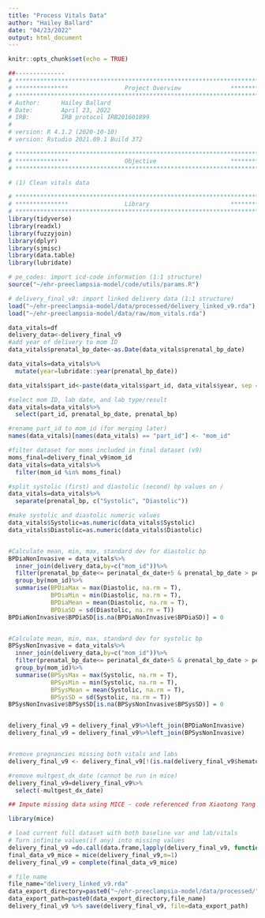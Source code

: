 ```yaml
---
title: "Process Vitals Data"
author: "Hailey Ballard"
date: "04/23/2022"
output: html_document
---
```


```r
knitr::opts_chunk$set(echo = TRUE)
```

```r
##-------------- 
# **************************************************************************** #
# ***************                Project Overview              *************** #
# **************************************************************************** #
# Author:      Hailey Ballard
# Date:        April 23, 2022
# IRB:         IRB protocol IRB201601899  
#
# version: R 4.1.2 (2020-10-10)
# version: Rstudio 2021.09.1 Build 372  

# **************************************************************************** #
# ***************                Objective                     *************** #
# **************************************************************************** #

# (1) Clean vitals data

```


```r
# **************************************************************************** #
# ***************                Library                       *************** #
# **************************************************************************** #
library(tidyverse)
library(readxl)
library(fuzzyjoin)
library(dplyr)
library(sjmisc)
library(data.table)
library(lubridate)
```

```r

# pe_codes: import icd-code information (1:1 structure)
source("~/ehr-preeclampsia-model/code/utils/params.R")

# delivery_final_v8: import linked delivery data (1:1 structure)
load("~/ehr-preeclampsia-model/data/processed/delivery_linked_v9.rda")
load("~/ehr-preeclampsia-model/data/raw/mom_vitals.rda")

```

```r
data_vitals=df
delivery_data<-delivery_final_v9
#add year of delivery to mom ID
data_vitals$prenatal_bp_date<-as.Date(data_vitals$prenatal_bp_date)

data_vitals=data_vitals%>%
  mutate(year=lubridate::year(prenatal_bp_date))

data_vitals$part_id<-paste(data_vitals$part_id, data_vitals$year, sep = "_")

#select mom ID, lab date, and lab type/result
data_vitals=data_vitals%>%
  select(part_id, prenatal_bp_date, prenatal_bp)

#rename part_id to mom_id (for merging later)
names(data_vitals)[names(data_vitals) == "part_id"] <- "mom_id"

#filter dataset for moms included in final dataset (v9)
moms_final=delivery_final_v9$mom_id
data_vitals=data_vitals%>%
  filter(mom_id %in% moms_final)

#split systolic (first) and diastolic (second) bp values on /
data_vitals=data_vitals%>%
  separate(prenatal_bp, c("Systolic", "Diastolic"))

#make systolic and diastolic numeric values
data_vitals$Systolic=as.numeric(data_vitals$Systolic)
data_vitals$Diastolic=as.numeric(data_vitals$Diastolic)


#Calculate mean, min, max, standard dev for diastolic bp
BPDiaNonInvasive = data_vitals%>%
  inner_join(delivery_data,by=c("mom_id"))%>%
  filter(prenatal_bp_date<= perinatal_dx_date+5 & prenatal_bp_date > perinatal_dx_date-5)%>%
  group_by(mom_id)%>%
  summarise(BPDiaMax = max(Diastolic, na.rm = T), 
            BPDiaMin = min(Diastolic, na.rm = T), 
            BPDiaMean = mean(Diastolic, na.rm = T), 
            BPDiaSD = sd(Diastolic, na.rm = T))
BPDiaNonInvasive$BPDiaSD[is.na(BPDiaNonInvasive$BPDiaSD)] = 0


#Calculate mean, min, max, standard dev for systolic bp
BPSysNonInvasive = data_vitals%>%
  inner_join(delivery_data,by=c("mom_id"))%>%
  filter(prenatal_bp_date<= perinatal_dx_date+5 & prenatal_bp_date > perinatal_dx_date-5)%>%
  group_by(mom_id)%>%
  summarise(BPSysMax = max(Systolic, na.rm = T), 
            BPSysMin = min(Systolic, na.rm = T), 
            BPSysMean = mean(Systolic, na.rm = T), 
            BPSysSD = sd(Systolic, na.rm = T))
BPSysNonInvasive$BPSysSD[is.na(BPSysNonInvasive$BPSysSD)] = 0


delivery_final_v9 = delivery_final_v9%>%left_join(BPDiaNonInvasive)
delivery_final_v9 = delivery_final_v9%>%left_join(BPSysNonInvasive)


#remove pregnancies missing both vitals and labs 
delivery_final_v9 <- delivery_final_v9[!(is.na(delivery_final_v9$hematocrit_lab_result)), ]

#remove multgest_dx_date (cannot be run in mice)
delivery_final_v9=delivery_final_v9%>%
  select(-multgest_dx_date)

```

```r
## Impute missing data using MICE - code referenced from Xiaotong Yang

library(mice)

# load current full dataset with both baseline var and lab/vitals
# Turn infinite values(if any) into missing values
delivery_final_v9 =do.call(data.frame,lapply(delivery_final_v9, function(x) replace(x, is.infinite(x),NA)))
final_data_v9_mice = mice(delivery_final_v9,m=1)
delivery_final_v9 = complete(final_data_v9_mice)

```

```r
# file name
file_name="delivery_linked_v9.rda"
data_export_directory=paste0("~/ehr-preeclampsia-model/data/processed/") 
data_export_path=paste0(data_export_directory,file_name)
delivery_final_v9 %>% save(delivery_final_v9, file=data_export_path)
```
